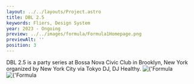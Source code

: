 ```yaml
---
layout: ../../layouts/Project.astro
title: DBL 2.5
keywords: Fliers, Design System
year: 2023 - Ongoing
preview: ../../images/formula/Formula1Homepage.png
previewAlt: ''
position: 3
---
```




<ProjectInfo title={frontmatter.title}>
    <Text>
       DBL 2.5 is a party series at Bossa Nova Civic Club in Brooklyn, New York organized by New York City via Tokyo DJ, DJ Healthy. 
    </Text>
</ProjectInfo>
<Img src={import('../../images/formula/formula_1.png')} alt={'Formula 01'} lazy={false} />
<Img src={import('../../images/formula/formula_2.png')} alt={'Formula 02'} lazy={false} />
